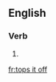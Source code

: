 ==English==

===Verb===
{{head|en|head=[[top]]s [[it]] [[off]]}}

# {{en-third-person singular of|top it off}}

[[fr:tops it off]]